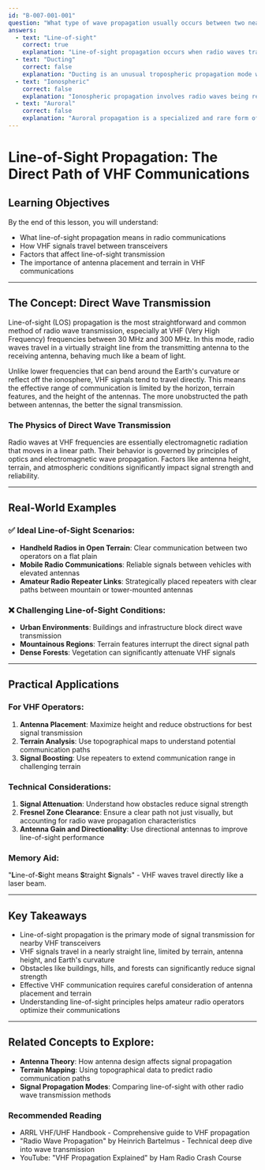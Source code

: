 ```yaml
---
id: "B-007-001-001"
question: "What type of wave propagation usually occurs between two nearby VHF transceivers?"
answers:
  - text: "Line-of-sight"
    correct: true
    explanation: "Line-of-sight propagation occurs when radio waves travel directly between two transceivers with no significant obstacles, maintaining a clear path of transmission. At VHF frequencies, signals typically travel in a straight line and are limited by the curvature of the Earth and physical obstructions like buildings, hills, or mountains. This direct transmission means the signal strength depends on the distance between antennas and any potential blocking objects."
  - text: "Ducting"
    correct: false
    explanation: "Ducting is an unusual tropospheric propagation mode where radio waves are trapped and guided by temperature and moisture layers in the atmosphere, allowing signals to travel much farther than normal line-of-sight conditions. While fascinating, ducting is a rare and sporadic phenomenon, not the typical propagation mode for nearby VHF transceivers."
  - text: "Ionospheric"
    correct: false
    explanation: "Ionospheric propagation involves radio waves being reflected off the ionized layers of the upper atmosphere, which is characteristic of HF (high frequency) bands. VHF frequencies are generally too high to be effectively reflected by the ionosphere, making this propagation mode inappropriate for nearby VHF communications."
  - text: "Auroral"
    correct: false
    explanation: "Auroral propagation is a specialized and rare form of radio wave reflection that occurs near polar regions when radio signals are scattered by the ionized particles in the aurora borealis/australis. This is an exotic propagation mode that doesn't represent the standard communication method for nearby VHF transceivers."
---
```


# Line-of-Sight Propagation: The Direct Path of VHF Communications

## Learning Objectives
By the end of this lesson, you will understand:
- What line-of-sight propagation means in radio communications
- How VHF signals travel between transceivers
- Factors that affect line-of-sight transmission
- The importance of antenna placement and terrain in VHF communications

---

## The Concept: Direct Wave Transmission

Line-of-sight (LOS) propagation is the most straightforward and common method of radio wave transmission, especially at VHF (Very High Frequency) frequencies between 30 MHz and 300 MHz. In this mode, radio waves travel in a virtually straight line from the transmitting antenna to the receiving antenna, behaving much like a beam of light.

Unlike lower frequencies that can bend around the Earth's curvature or reflect off the ionosphere, VHF signals tend to travel directly. This means the effective range of communication is limited by the horizon, terrain features, and the height of the antennas. The more unobstructed the path between antennas, the better the signal transmission.

### The Physics of Direct Wave Transmission

Radio waves at VHF frequencies are essentially electromagnetic radiation that moves in a linear path. Their behavior is governed by principles of optics and electromagnetic wave propagation. Factors like antenna height, terrain, and atmospheric conditions significantly impact signal strength and reliability.

---

## Real-World Examples

### ✅ Ideal Line-of-Sight Scenarios:
- **Handheld Radios in Open Terrain**: Clear communication between two operators on a flat plain
- **Mobile Radio Communications**: Reliable signals between vehicles with elevated antennas
- **Amateur Radio Repeater Links**: Strategically placed repeaters with clear paths between mountain or tower-mounted antennas

### ❌ Challenging Line-of-Sight Conditions:
- **Urban Environments**: Buildings and infrastructure block direct wave transmission
- **Mountainous Regions**: Terrain features interrupt the direct signal path
- **Dense Forests**: Vegetation can significantly attenuate VHF signals

---

## Practical Applications

### For VHF Operators:
1. **Antenna Placement**: Maximize height and reduce obstructions for best signal transmission
2. **Terrain Analysis**: Use topographical maps to understand potential communication paths
3. **Signal Boosting**: Use repeaters to extend communication range in challenging terrain

### Technical Considerations:
1. **Signal Attenuation**: Understand how obstacles reduce signal strength
2. **Fresnel Zone Clearance**: Ensure a clear path not just visually, but accounting for radio wave propagation characteristics
3. **Antenna Gain and Directionality**: Use directional antennas to improve line-of-sight performance

### Memory Aid:
"**L**ine-of-**S**ight means **S**traight **S**ignals" - VHF waves travel directly like a laser beam.

---

## Key Takeaways

- Line-of-sight propagation is the primary mode of signal transmission for nearby VHF transceivers
- VHF signals travel in a nearly straight line, limited by terrain, antenna height, and Earth's curvature
- Obstacles like buildings, hills, and forests can significantly reduce signal strength
- Effective VHF communication requires careful consideration of antenna placement and terrain
- Understanding line-of-sight principles helps amateur radio operators optimize their communications

---

## Related Concepts to Explore:
- **Antenna Theory**: How antenna design affects signal propagation
- **Terrain Mapping**: Using topographical data to predict radio communication paths
- **Signal Propagation Modes**: Comparing line-of-sight with other radio wave transmission methods

### Recommended Reading

- ARRL VHF/UHF Handbook - Comprehensive guide to VHF propagation
- "Radio Wave Propagation" by Heinrich Bartelmus - Technical deep dive into wave transmission
- YouTube: "VHF Propagation Explained" by Ham Radio Crash Course